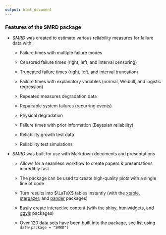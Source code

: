 ```yaml
---
output: html_document
---
```


### Features of the SMRD package

- _SMRD_ was created to estimate various reliability measures for failure data with:

    + Failure times with multiple failure modes

    + Censored failure times (right, left, and interval censoring)

    + Truncated failure times (right, left, and interval truncation)

    + Failure times with explanatory variables (normal, Weibull, and logistic regression)

    + Repeated measures degradation data

    + Repairable system failures (recurring events)

    + Physical degradation

    + Failure times with prior information (Bayesian reliability)

    + Reliability growth test data

    + Reliability test simulations

- _SMRD_ was built for use with Markdown documents and presentations 

    + Allows for a seamless workflow to create papers & presentations incredibly fast 
    
    + The package can be used to create high-quality plots with a single line of code 

    + Turn results into $\LaTeX$ tables instantly (with the <a target=' ' href='https://cran.r-project.org/web/packages/xtable/index.html'>xtable</a>, <a target=' ' href='https://cran.r-project.org/web/packages/stargazer/index.html'>stargazer</a>, and <a target=' ' href='https://cran.r-project.org/web/packages/pander/index.html'>pander</a> packages)

    + Easily create interactive content (with the <a target=' ' href='https://cran.r-project.org/web/packages/shiny/index.html'>shiny</a>, <a target=' ' href='https://cran.r-project.org/web/packages/htmlwidgets/index.html'>htmlwidgets<a/>, and <a target=' ' href='https://cran.r-project.org/web/packages/ggvis/index.html'>ggvis<a/> packages)

    + Over 120 data sets have been built into the package, see list using `data(package = "SMRD")`
